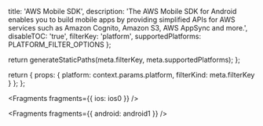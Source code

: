   title: 'AWS Mobile SDK',
  description:
    'The AWS Mobile SDK for Android enables you to build mobile apps by providing simplified APIs for AWS services such as Amazon Cognito, Amazon S3, AWS AppSync and more.',
  disableTOC: 'true',
  filterKey: 'platform',
  supportedPlatforms: PLATFORM_FILTER_OPTIONS
};



  return generateStaticPaths(meta.filterKey, meta.supportedPlatforms);
};

  return {
    props: {
      platform: context.params.platform,
      filterKind: meta.filterKey
    }
  };
};


<Fragments fragments={{ ios: ios0 }} />


<Fragments fragments={{ android: android1 }} />
